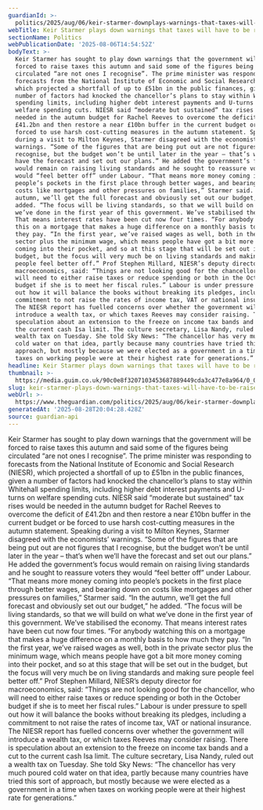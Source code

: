 ```yaml
---
guardianId: >-
  politics/2025/aug/06/keir-starmer-downplays-warnings-that-taxes-will-have-to-be-raised-in-autumn
webTitle: Keir Starmer plays down warnings that taxes will have to be raised in autumn
sectionName: Politics
webPublicationDate: '2025-08-06T14:54:52Z'
bodyText: >-
  Keir Starmer has sought to play down warnings that the government will be
  forced to raise taxes this autumn and said some of the figures being
  circulated “are not ones I recognise”. The prime minister was responding to
  forecasts from the National Institute of Economic and Social Research (NIESR),
  which projected a shortfall of up to £51bn in the public finances, given a
  number of factors had knocked the chancellor’s plans to stay within Whitehall
  spending limits, including higher debt interest payments and U-turns on
  welfare spending cuts. NIESR said “moderate but sustained” tax rises would be
  needed in the autumn budget for Rachel Reeves to overcome the deficit of
  £41.2bn and then restore a near £10bn buffer in the current budget or be
  forced to use harsh cost-cutting measures in the autumn statement. Speaking
  during a visit to Milton Keynes, Starmer disagreed with the economists’
  warnings. “Some of the figures that are being put out are not figures that I
  recognise, but the budget won’t be until later in the year – that’s when we’ll
  have the forecast and set out our plans.” He added the government’s focus
  would remain on raising living standards and he sought to reassure voters they
  would “feel better off” under Labour. “That means more money coming into
  people’s pockets in the first place through better wages, and bearing down on
  costs like mortgages and other pressures on families,” Starmer said. “In the
  autumn, we’ll get the full forecast and obviously set out our budget,” he
  added. “The focus will be living standards, so that we will build on what
  we’ve done in the first year of this government. We’ve stabilised the economy.
  That means interest rates have been cut now four times. “For anybody watching
  this on a mortgage that makes a huge difference on a monthly basis to how much
  they pay. “In the first year, we’ve raised wages as well, both in the private
  sector plus the minimum wage, which means people have got a bit more money
  coming into their pocket, and so at this stage that will be set out in the
  budget, but the focus will very much be on living standards and making sure
  people feel better off.” Prof Stephen Millard, NIESR’s deputy director for
  macroeconomics, said: “Things are not looking good for the chancellor, who
  will need to either raise taxes or reduce spending or both in the October
  budget if she is to meet her fiscal rules.” Labour is under pressure to spell
  out how it will balance the books without breaking its pledges, including a
  commitment to not raise the rates of income tax, VAT or national insurance.
  The NIESR report has fuelled concerns over whether the government will
  introduce a wealth tax, or which taxes Reeves may consider raising. There is
  speculation about an extension to the freeze on income tax bands and a cut to
  the current cash Isa limit. The culture secretary, Lisa Nandy, ruled out a
  wealth tax on Tuesday. She told Sky News: “The chancellor has very much poured
  cold water on that idea, partly because many countries have tried this sort of
  approach, but mostly because we were elected as a government in a time when
  taxes on working people were at their highest rate for generations.”
headline: Keir Starmer plays down warnings that taxes will have to be raised in autumn
thumbnail: >-
  https://media.guim.co.uk/90c0e8f3207103453687889449cda3c477e8a964/0_0_3758_3007/500.jpg
slug: keir-starmer-plays-down-warnings-that-taxes-will-have-to-be-raised-in-autumn
webUrl: >-
  https://www.theguardian.com/politics/2025/aug/06/keir-starmer-downplays-warnings-that-taxes-will-have-to-be-raised-in-autumn
generatedAt: '2025-08-28T20:04:28.428Z'
source: guardian-api
---
```

Keir Starmer has sought to play down warnings that the government will be forced to raise taxes this autumn and said some of the figures being circulated “are not ones I recognise”. The prime minister was responding to forecasts from the National Institute of Economic and Social Research (NIESR), which projected a shortfall of up to £51bn in the public finances, given a number of factors had knocked the chancellor’s plans to stay within Whitehall spending limits, including higher debt interest payments and U-turns on welfare spending cuts. NIESR said “moderate but sustained” tax rises would be needed in the autumn budget for Rachel Reeves to overcome the deficit of £41.2bn and then restore a near £10bn buffer in the current budget or be forced to use harsh cost-cutting measures in the autumn statement. Speaking during a visit to Milton Keynes, Starmer disagreed with the economists’ warnings. “Some of the figures that are being put out are not figures that I recognise, but the budget won’t be until later in the year – that’s when we’ll have the forecast and set out our plans.” He added the government’s focus would remain on raising living standards and he sought to reassure voters they would “feel better off” under Labour. “That means more money coming into people’s pockets in the first place through better wages, and bearing down on costs like mortgages and other pressures on families,” Starmer said. “In the autumn, we’ll get the full forecast and obviously set out our budget,” he added. “The focus will be living standards, so that we will build on what we’ve done in the first year of this government. We’ve stabilised the economy. That means interest rates have been cut now four times. “For anybody watching this on a mortgage that makes a huge difference on a monthly basis to how much they pay. “In the first year, we’ve raised wages as well, both in the private sector plus the minimum wage, which means people have got a bit more money coming into their pocket, and so at this stage that will be set out in the budget, but the focus will very much be on living standards and making sure people feel better off.” Prof Stephen Millard, NIESR’s deputy director for macroeconomics, said: “Things are not looking good for the chancellor, who will need to either raise taxes or reduce spending or both in the October budget if she is to meet her fiscal rules.” Labour is under pressure to spell out how it will balance the books without breaking its pledges, including a commitment to not raise the rates of income tax, VAT or national insurance. The NIESR report has fuelled concerns over whether the government will introduce a wealth tax, or which taxes Reeves may consider raising. There is speculation about an extension to the freeze on income tax bands and a cut to the current cash Isa limit. The culture secretary, Lisa Nandy, ruled out a wealth tax on Tuesday. She told Sky News: “The chancellor has very much poured cold water on that idea, partly because many countries have tried this sort of approach, but mostly because we were elected as a government in a time when taxes on working people were at their highest rate for generations.”
